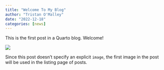 ```yaml
---
title: "Welcome To My Blog"
author: "Tristan O'Malley"
date: "2022-12-18"
categories: [news]
---
```


This is the first post in a Quarto blog. Welcome!

![](thumbnail.jpg)

Since this post doesn't specify an explicit `image`, the first image in the post will be used in the listing page of posts.
